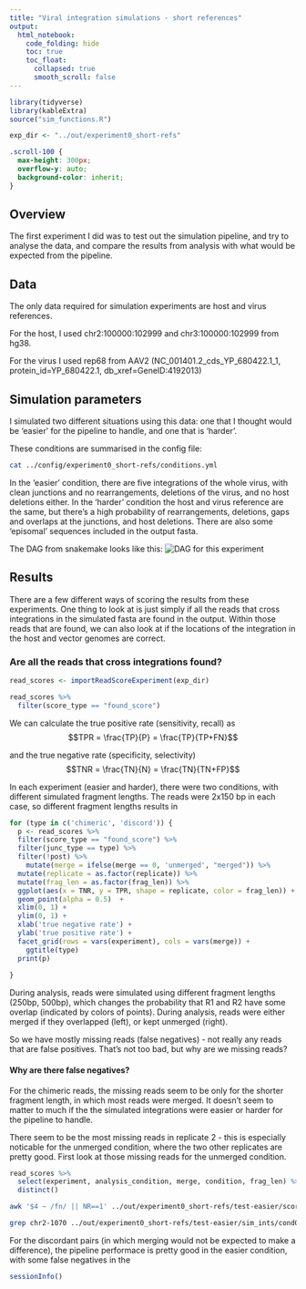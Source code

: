 ```yaml
---
title: "Viral integration simulations - short references"
output:
  html_notebook:
    code_folding: hide
    toc: true
    toc_float:
      collapsed: true
      smooth_scroll: false
---
```

```r
library(tidyverse)
library(kableExtra)
source("sim_functions.R")

exp_dir <- "../out/experiment0_short-refs"
```

```css
.scroll-100 {
  max-height: 300px;
  overflow-y: auto;
  background-color: inherit;
}
```

## Overview
The first experiment I did was to test out the simulation pipeline, and try to analyse the data, and compare the results from analysis with what would be expected from the pipeline.  

## Data
The only data required for simulation experiments are host and virus references.  

For the host, I used chr2:100000:102999 and chr3:100000:102999 from hg38.   

For the virus I used rep68 from AAV2 (NC_001401.2_cds_YP_680422.1_1, protein_id=YP_680422.1, db_xref=GeneID:4192013)

## Simulation parameters

I simulated two different situations using this data: one that I thought would be 'easier' for the pipeline to handle, and one that is 'harder'.

These conditions are summarised in the config file:

```bash
cat ../config/experiment0_short-refs/conditions.yml
```


In the 'easier' condition, there are five integrations of the whole virus, with clean junctions and no rearrangements, deletions of the virus, and no host deletions either.  In the 'harder' condition the host and virus reference are the same, but there's a high probability of rearrangements, deletions, gaps and overlaps at the junctions, and host deletions.  There are also some 'episomal' sequences included in the output fasta.

The DAG from snakemake looks like this:
![DAG for this experiment](../out/experiment0_short-refs/conditions.dag.svg)



## Results

There are a few different ways of scoring the results from these experiments.  One thing to look at is just simply if all the reads that cross integrations in the simulated fasta are found in the output.  Within those reads that are found, we can also look at if the locations of the integration in the host and vector genomes are correct.

### Are all the reads that cross integrations found?

```r
read_scores <- importReadScoreExperiment(exp_dir)
```


```r
read_scores %>% 
  filter(score_type == "found_score")
```


We can calculate the true positive rate (sensitivity, recall) as
$$TPR = \frac{TP}{P} = \frac{TP}{TP+FN}$$


and the true negative rate (specificity, selectivity)
$$TNR = \frac{TN}{N} = \frac{TN}{TN+FP}$$

In each experiment (easier and harder), there were two conditions, with different simulated fragment lengths.  The reads were 2x150 bp in each case, so different fragment lengths results in 


```r
for (type in c('chimeric', 'discord')) {
  p <- read_scores %>% 
  filter(score_type == "found_score") %>% 
  filter(junc_type == type) %>% 
  filter(!post) %>% 
    mutate(merge = ifelse(merge == 0, 'unmerged', "merged")) %>% 
  mutate(replicate = as.factor(replicate)) %>% 
  mutate(frag_len = as.factor(frag_len)) %>% 
  ggplot(aes(x = TNR, y = TPR, shape = replicate, color = frag_len)) +
  geom_point(alpha = 0.5)  +
  xlim(0, 1) +
  ylim(0, 1) +
  xlab('true negative rate') +
  ylab('true positive rate') +
  facet_grid(rows = vars(experiment), cols = vars(merge)) +
    ggtitle(type)
  print(p)
  
}
```

During analysis, reads were simulated using different fragment lengths (250bp, 500bp), which changes the probability that R1 and R2 have some overlap (indicated by colors of points).  During analysis, reads were either merged if they overlapped (left), or kept unmerged (right).

So we have mostly missing reads (false negatives) - not really any reads that are false positives.  That's not too bad, but why are we missing reads?

#### Why are there false negatives?

For the chimeric reads, the missing reads seem to be only for the shorter fragment length, in which most reads were merged.  It doesn't seem to matter to much if the the simulated integrations were easier or harder for the pipeline to handle.

There seem to be the most missing reads in replicate 2 - this is especially noticable for the unmerged condition, where the two other replicates are pretty good.  First look at those missing reads for the unmerged condition.

```r
read_scores %>% 
  select(experiment, analysis_condition, merge, condition, frag_len) %>% 
  distinct()
```


```bash
awk '$4 ~ /fn/ || NR==1' ../out/experiment0_short-refs/test-easier/scored_reads/test-easier_analysis1.cond0.rep2.human.AAV.tsv
```


```bash
grep chr2-1070 ../out/experiment0_short-refs/test-easier/sim_ints/cond0.rep2.int-info.annotated.tsv
```



For the discordant pairs (in which merging would not be expected to make a difference), the pipeline performace is pretty good in the easier condition, with some false negatives in the 


```r
sessionInfo()
```

